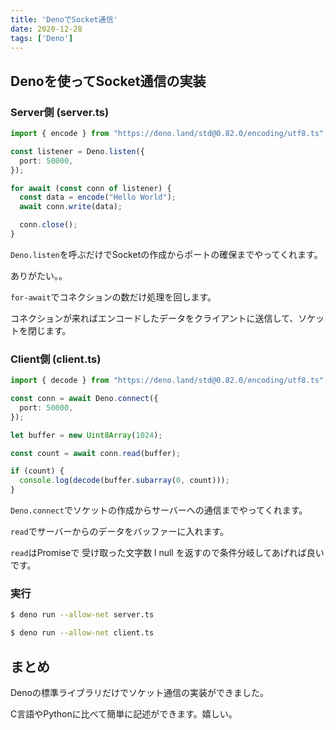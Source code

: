 ```yaml
---
title: 'DenoでSocket通信'
date: 2020-12-28
tags: ['Deno']
---
```


## Denoを使ってSocket通信の実装

### Server側 (server.ts)

```typescript
import { encode } from "https://deno.land/std@0.82.0/encoding/utf8.ts";

const listener = Deno.listen({
  port: 50000,
});

for await (const conn of listener) {
  const data = encode("Hello World");
  await conn.write(data);

  conn.close();
}
```

`Deno.listen`を呼ぶだけでSocketの作成からポートの確保までやってくれます。

ありがたい。。

`for-await`でコネクションの数だけ処理を回します。

コネクションが来ればエンコードしたデータをクライアントに送信して、ソケットを閉じます。

### Client側 (client.ts)

```typescript
import { decode } from "https://deno.land/std@0.82.0/encoding/utf8.ts";

const conn = await Deno.connect({
  port: 50000,
});

let buffer = new Uint8Array(1024);

const count = await conn.read(buffer);

if (count) {
  console.log(decode(buffer.subarray(0, count)));
}
```

`Deno.connect`でソケットの作成からサーバーへの通信までやってくれます。

`read`でサーバーからのデータをバッファーに入れます。

`read`はPromiseで 受け取った文字数 l null を返すので条件分岐してあげれば良いです。

### 実行

```bash
$ deno run --allow-net server.ts
```

```bash
$ deno run --allow-net client.ts
```

## まとめ

Denoの標準ライブラリだけでソケット通信の実装ができました。

C言語やPythonに比べて簡単に記述ができます。嬉しい。

